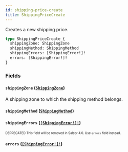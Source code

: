 ```yaml
---
id: shipping-price-create
title: ShippingPriceCreate
---
```


Creates a new shipping price.

```graphql
type ShippingPriceCreate {
  shippingZone: ShippingZone
  shippingMethod: ShippingMethod
  shippingErrors: [ShippingError!]!
  errors: [ShippingError!]!
}
```

### Fields

#### `shippingZone` ([`ShippingZone`](/developer/api-reference/objects/shipping-zone.mdx))

A shipping zone to which the shipping method belongs.

#### `shippingMethod` ([`ShippingMethod`](/developer/api-reference/objects/shipping-method.mdx))

#### `shippingErrors` ([`[ShippingError!]!`](/developer/api-reference/objects/shipping-error.mdx))

<sub><sup><span className="deprecatedTag">DEPRECATED</span> This field will be removed in Saleor 4.0. Use `errors` field instead.</sup></sub>

#### `errors` ([`[ShippingError!]!`](/developer/api-reference/objects/shipping-error.mdx))
